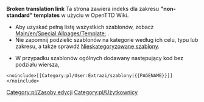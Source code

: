 '''Broken translation link'''
Ta strona zawiera indeks dla  zakresu '''"non-standard" templates''' w użyciu w OpenTTD Wiki.

* Aby uzyskać pełną listę wszystkich szablonów, zobacz <!--[[Main/en/Special:Allpages/Template]]--><!--[[Main/en/Special:Allpages/Template:User:Extrazi|Special:Allpages/Template:User:Extrazi/]]-->[[Main/en/Special:Allpages/Template:]] . 
* Nie zapomnij podzielić szablonów na kategorie według ich celu, typu lub zakresu, a także sprawdź [[Main/en/Special:Uncategorizedtemplates|Nieskategoryzowane szablony]].


* W przypadku szablonów ogólnych dodawany następujący kod bez podziału wiersza, 
<pre>
<noinclude>[[Category:pl/User:Extrazi/szablony|{{PAGENAME}}]]</noinclude>
</pre>


<!--[[Category:en/Editing Resources]]-->[[Category:pl/Zasoby edycji]][[Category:pl/Użytkownicy]]
